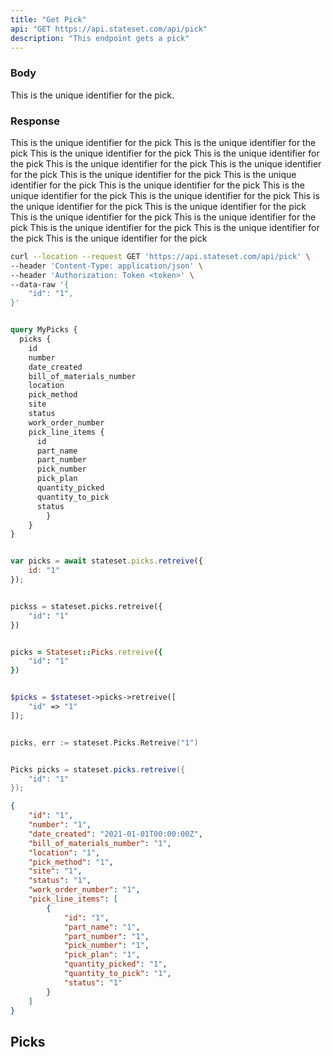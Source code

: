 ```yaml
---
title: "Get Pick"
api: "GET https://api.stateset.com/api/pick"
description: "This endpoint gets a pick"
---
```


### Body

<ParamField body="id" type="string">
  This is the unique identifier for the pick.
</ParamField>


### Response

<ResponseField body="id" type="string">
  This is the unique identifier for the pick
</ResponseField>

<ResponseField body="number" type="string">
  This is the unique identifier for the pick
</ResponseField>

<ResponseField body="date_created" type="string">
  This is the unique identifier for the pick
</ResponseField>

<ResponseField body="bill_of_materials_number" type="string">
  This is the unique identifier for the pick
</ResponseField>

<ResponseField body="location" type="string">
  This is the unique identifier for the pick
</ResponseField>

<ResponseField body="pick_method" type="string">
  This is the unique identifier for the pick
</ResponseField>

<ResponseField body="site" type="string">
  This is the unique identifier for the pick
</ResponseField>

<ResponseField body="status" type="string">
  This is the unique identifier for the pick
</ResponseField>

<ResponseField body="work_order_number" type="string">
  This is the unique identifier for the pick
</ResponseField>

<ResponseField body="pick_line_items" type="string">
  This is the unique identifier for the pick

<Expandable title="Show child attributes">

<ResponseField body="id" type="string">
  This is the unique identifier for the pick
</ResponseField>

<ResponseField body="part_name" type="string">
  This is the unique identifier for the pick
</ResponseField>

<ResponseField body="part_number" type="string">
  This is the unique identifier for the pick
</ResponseField>

<ResponseField body="pick_number" type="string">
  This is the unique identifier for the pick
</ResponseField>

<ResponseField body="pick_plan" type="string">
  This is the unique identifier for the pick
</ResponseField>

<ResponseField body="quantity_picked" type="string">
  This is the unique identifier for the pick
</ResponseField>

<ResponseField body="quantity_to_pick" type="string">
  This is the unique identifier for the pick
</ResponseField>

<ResponseField body="status" type="string">
  This is the unique identifier for the pick
</ResponseField>

</Expandable>

</ResponseField>

<RequestExample>

```bash cURL
curl --location --request GET 'https://api.stateset.com/api/pick' \
--header 'Content-Type: application/json' \
--header 'Authorization: Token <token>' \
--data-raw '{
    "id": "1",
}'
```

```graphQL GraphQL

query MyPicks {
  picks {
    id
    number
    date_created
    bill_of_materials_number
    location
    pick_method
    site
    status
    work_order_number
    pick_line_items {
      id
      part_name
      part_number
      pick_number
      pick_plan
      quantity_picked
      quantity_to_pick
      status
        }
    }
}

```

```javascript Node.js

var picks = await stateset.picks.retreive({
    id: "1"
});

```

```python Python

pickss = stateset.picks.retreive({
    "id": "1"
})

```

```ruby Ruby

picks = Stateset::Picks.retreive({
    "id": "1"
})

```

```php PHP

$picks = $stateset->picks->retreive([
    "id" => "1"
]);

```

```go Go

picks, err := stateset.Picks.Retreive("1")

```

```java Java

Picks picks = stateset.picks.retreive({
    "id": "1"
});

```

</RequestExample>

<ResponseExample>

```json Response
{
    "id": "1",
    "number": "1",
    "date_created": "2021-01-01T00:00:00Z",
    "bill_of_materials_number": "1",
    "location": "1",
    "pick_method": "1",
    "site": "1",
    "status": "1",
    "work_order_number": "1",
    "pick_line_items": [
        {
            "id": "1",
            "part_name": "1",
            "part_number": "1",
            "pick_number": "1",
            "pick_plan": "1",
            "quantity_picked": "1",
            "quantity_to_pick": "1",
            "status": "1"
        }
    ]
}
```

</ResponseExample>

## Picks

